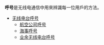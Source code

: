 '''呼号'''是无线电通信中用來辨識每一位用戶的方法。
* [[无线电台呼号|无线电台呼号]]
** [[航空公司呼号|航空公司呼号]]
** [[海事呼号|海事呼号]]
** [[业余无线电台呼号|业余无线电台呼号]]
{{disambig|H|Cat=二字消歧义}}